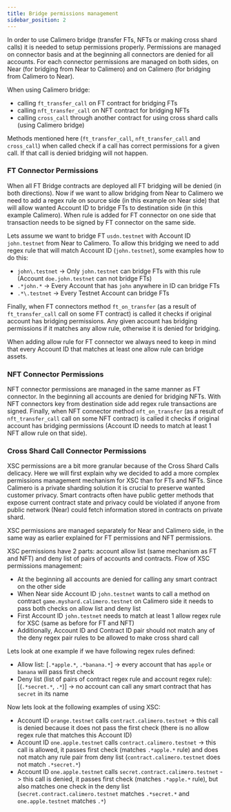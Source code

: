 ```yaml
---
title: Bridge permissions management
sidebar_position: 2
---
```


In order to use Calimero bridge (transfer FTs, NFTs or making cross shard calls) it is needed to setup permissions properly.
Permissions are managed on connector basis and at the beginning all connectors are denied for all accounts. For each connector
permissions are managed on both sides, on Near (for bridging from Near to Calimero) and on Calimero (for bridging from Calimero to Near).

When using Calimero bridge:
- calling `ft_transfer_call` on FT contract for bridging FTs
- calling `nft_transfer_call` on NFT contract for bridging NFTs
- calling `cross_call` through another contract for using cross shard calls (using Calimero bridge)

Methods mentioned here (`ft_transfer_call`, `nft_transfer_call` and `cross_call`) when called check if a call has correct permissions for a given call. If that call is denied bridging will not happen.

### FT Connector Permissions

When all FT Bridge contracts are deployed all FT bridging will be denied (in both directions). Now if we want to allow bridging from Near to Calimero we need to add
a regex rule on source side (in this example on Near side) that will allow wanted Account ID to bridge FTs to destination side (in this example Calimero). When rule is added for FT connector on one side that transaction needs to be signed by FT connector on the same side.

Lets assume we want to bridge FT `usdn.testnet` with Account ID `john.testnet` from Near to Calimero. To allow this bridging we need to add regex rule that will match Account ID (`john.testnet`), some examples how to do this:
- `john\.testnet` -> Only `john.testnet` can bridge FTs with this rule (Account `doe.john.testnet` can not bridge FTs)
- `.*john.*` -> Every Account that has `john` anywhere in ID can bridge FTs
- `.*\.testnet` -> Every Testnet Account can bridge FTs

Finally, when FT connectors method `ft_on_transfer` (as a result of `ft_transfer_call` call on some FT contract) is called it checks if original account has bridging permissions.
Any given account has bridging permissions if it matches any allow rule, otherwise it is denied for bridging.

When adding allow rule for FT connector we always need to keep in mind that every Account ID that matches at least one allow rule can bridge assets.

### NFT Connector Permissions

NFT connector permissions are managed in the same manner as FT connector. In the beginning all accounts are denied for bridging NFTs.
With NFT connectors key from destination side add regex rule transactions are signed. Finally, when NFT connector method `nft_on_transfer`
(as a result of `nft_transfer_call` call on some NFT contract) is called it checks if original account has bridging permissions (Account ID needs to match at least 1 NFT allow rule on that side).

### Cross Shard Call Connector Permissions

XSC permissions are a bit more granular because of the Cross Shard Calls delicacy. Here we will first explain why we decided to add a more complex permissions management mechanism for XSC than for FTs and NFTs.
Since Calimero is a private sharding solution it is crucial to preserve wanted customer privacy. Smart contracts often have public getter methods that expose current contract state and privacy could be
violated if anyone from public network (Near) could fetch information stored in contracts on private shard.

XSC permissions are managed separately for Near and Calimero side, in the same way as earlier explained for FT permissions and NFT permissions.

XSC permissions have 2 parts: account allow list (same mechanism as FT and NFT) and deny list of pairs of accounts and contracts.
Flow of XSC permissions management:
- At the beginning all accounts are denied for calling any smart contract on the other side
- When Near side Account ID `john.testnet` wants to call a method on contract `game.myshard.calimero.testnet` on Calimero side it needs to pass both checks on allow list and deny list
- First Account ID `john.testnet` needs to match at least 1 allow regex rule for XSC (same as before for FT and NFT)
- Additionally, Account ID and Contract ID pair should not match any of the deny regex pair rules to be allowed to make cross shard call

Lets look at one example if we have following regex rules defined:
- Allow list: [`.*apple.*`, `.*banana.*`] -> every account that has `apple` or `banana` will pass first check
- Deny list (list of pairs of contract regex rule and account regex rule): [(`.*secret.*`, `.*`)] -> no account can call any smart contract that has `secret` in its name

Now lets look at the following examples of using XSC:
- Account ID `orange.testnet` calls `contract.calimero.testnet` -> this call is denied because it does not pass the first check (there is no allow regex rule that matches this Account ID)
- Account ID `one.apple.testnet` calls `contract.calimero.testnet` -> this call is allowed, it passes first check (matches `.*apple.*` rule) and does not match any rule pair from deny list (`contract.calimero.testnet` does not match `.*secret.*`)
- Account ID `one.apple.testnet` calls `secret.contract.calimero.testnet` -> this call is denied, it passes first check (matches `.*apple.*` rule), but also matches one check in the deny list (`secret.contract.calimero.testnet` matches `.*secret.*` and `one.apple.testnet` matches `.*`)
